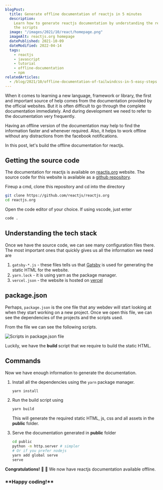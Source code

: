 ```yaml
---
blogPost:
  title: Generate offline documentation of reactjs in 5 minutes
  description:
    Learn how to generate reactjs documentation by understanding the repo and
    the scripts
  image: "/images/2021/10/react/homepage.png"
  imageAlt: reactjs.org homepage
  datePublished: 2021-10-09
  dateModified: 2022-04-14
  tags:
    - reactjs
    - javascript
    - tutorial
    - offline-documentation
    - npm
relatedArticles:
  - /blog/2021/10/offline-documentation-of-tailwindcss-in-5-easy-steps
---
```


When it comes to learning a new language, framework or library, the first and
important source of help comes from the documentation provided by the official
websites. But it is often difficult to go through the complete documentation
immediately. And during development we need to refer to the documentation very
frequently.

Having an offline version of the documentation may help to find the information
faster and whenever required. Also, it helps to work offline without any
distractions from the facebook notifications.

In this post, let's build the offline documentation for reactjs.

## Getting the source code

The documentation for reactjs is available on [reactjs.org](https://reactjs.org)
website. The source code for this website is available as a
[github repository](https://github.com/reactjs/reactjs.org).

Fireup a cmd, clone this repository and cd into the directory

```bash
git clone https://github.com/reactjs/reactjs.org
cd reactjs.org
```

Open the code editor of your choice. If using vscode, just enter

```bash
code .
```

## Understanding the tech stack

Once we have the source code, we can see many configuration files there. The
most important ones that quickly gives us all the information we need are

1. `gatsby-*.js` - these files tells us that [Gatsby](https://www.gatsbyjs.com)
   is used for generating the static HTML for the website.
1. `yarn.lock` - it is using yarn as the package manager.
1. `vercel.json` - the website is hosted on [vercel](https://vercel.com)

## package.json

Perhaps, `package.json` is the one file that any webdev will start looking at
when they start working on a new project. Once we open this file, we can see the
dependencies of the projects and the scripts used.

From the file we can see the following scripts.

![Scripts in package.json file](/images/2021/10/react/package.json_scripts.png)

Luckily, we have the **build** script that we require to build the static HTML.

## Commands

Now we have enough information to generate the documentation.

1. Install all the dependencies using the `yarn` package manager.

   ```bash
   yarn install
   ```

1. Run the build script using

   ```bash
   yarn build
   ```

   This will generate the required static HTML, js, css and all assets in the
   **public** folder.

1. Serve the documentation generated in **public** folder

   ```sh
   cd public
   python -m http.server # simpler
   # Or if you prefer nodejs
   yarn add global serve
   serve
   ```

**Congratulations!** :clap: :bouquet: We now have reactjs documentation
available offline.

<h3 className="text-center">**Happy coding!**</h3>
